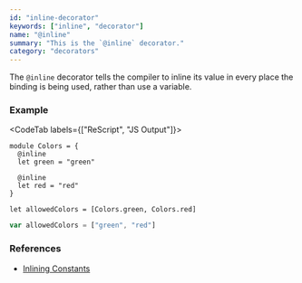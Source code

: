 ```yaml
---
id: "inline-decorator"
keywords: ["inline", "decorator"]
name: "@inline"
summary: "This is the `@inline` decorator."
category: "decorators"
---
```


The `@inline` decorator tells the compiler to inline its value
in every place the binding is being used, rather than use a variable.

### Example

<CodeTab labels={["ReScript", "JS Output"]}>

```res
module Colors = {
  @inline
  let green = "green"

  @inline
  let red = "red"
}

let allowedColors = [Colors.green, Colors.red]
```

```js
var allowedColors = ["green", "red"]
```

</CodeTab>

### References

- [Inlining Constants](/docs/manual/latest/inlining-constants)
